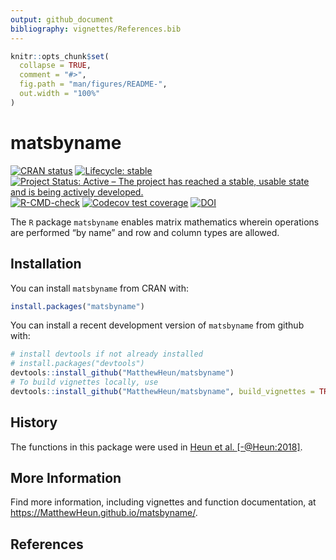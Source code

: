 ```yaml
---
output: github_document
bibliography: vignettes/References.bib
---
```


<!-- *********** -->
<!-- Note: README.md is generated from README.Rmd.   -->
<!-- Be sure to edit README.Rmd and generate the README.md file by Cmd/Ctl-shift-K -->
<!-- *********** -->

```r
knitr::opts_chunk$set(
  collapse = TRUE,
  comment = "#>",
  fig.path = "man/figures/README-",
  out.width = "100%"
)
```

# matsbyname

<!-- badges: start -->
[![CRAN status](https://www.r-pkg.org/badges/version/matsbyname)](https://cran.r-project.org/package=matsbyname)
[![Lifecycle: stable](https://img.shields.io/badge/lifecycle-stable-brightgreen.svg)](https://lifecycle.r-lib.org/articles/stages.html#stable)
[![Project Status: Active – The project has reached a stable, usable state and is being actively developed.](https://www.repostatus.org/badges/latest/active.svg)](https://www.repostatus.org/#active)
[![R-CMD-check](https://github.com/MatthewHeun/matsbyname/workflows/R-CMD-check/badge.svg)](https://github.com/MatthewHeun/matsbyname/actions)
[![Codecov test coverage](https://codecov.io/gh/MatthewHeun/matsbyname/branch/master/graph/badge.svg)](https://app.codecov.io/gh/MatthewHeun/matsbyname?branch=master)
[![DOI](https://zenodo.org/badge/DOI/10.5281/zenodo.5118872.svg)](https://doi.org/10.5281/zenodo.5118872)
<!-- badges: end -->

The `R` package `matsbyname` enables 
matrix mathematics wherein operations are performed "by name" and
row and column types are allowed.


## Installation

You can install `matsbyname` from CRAN with:

```r
install.packages("matsbyname")
```

You can install a recent development version of `matsbyname` from github with:

```r
# install devtools if not already installed
# install.packages("devtools")
devtools::install_github("MatthewHeun/matsbyname")
# To build vignettes locally, use
devtools::install_github("MatthewHeun/matsbyname", build_vignettes = TRUE)
```


## History

The functions in this package were used in
[Heun et al. [-@Heun:2018]](https://doi.org/10.1016/j.apenergy.2018.05.109).


## More Information

Find more information, including vignettes and function documentation, at 
<https://MatthewHeun.github.io/matsbyname/>.


## References

